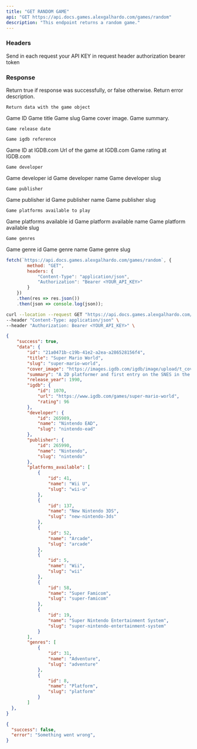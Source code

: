 ```yaml
---
title: "GET RANDOM GAME"
api: "GET https://api.docs.games.alexgalhardo.com/games/random"
description: "This endpoint returns a random game."
---
```


### Headers

<ParamField header="Authorization" type="string" required>
	Send in each request your API KEY in request header authorization bearer token
</ParamField>

### Response

<ResponseField name="success" type="boolean">
	Return true if response was successfully, or false otherwise.
</ResponseField>

<ResponseField name="error" type="string">
  	Return error description.
</ResponseField>

<ResponseField name="data" type="object">

	Return data with the game object

<Expandable title="Toggle object">

<ResponseField name="id" type="string">
  	Game ID
</ResponseField>

<ResponseField name="title" type="string">
  	Game title
</ResponseField>

<ResponseField name="slug" type="string">
  	Game slug
</ResponseField>

<ResponseField name="cover_image" type="string">
  	Game cover image.
</ResponseField>

<ResponseField name="summary" type="number">
	Game summary.
</ResponseField>

<ResponseField name="release_year" type="number">

	Game release date

</ResponseField>

<ResponseField name="igdb" type="object">

	Game igdb reference

<Expandable title="Toggle object">

<ResponseField name="id" type="number">
  	Game ID at IGDB.com
</ResponseField>

<ResponseField name="url" type="number">
  	Url of the game at IGDB.com
</ResponseField>

<ResponseField name="rating" type="string">
  	Game rating at IGDB.com
</ResponseField>

</Expandable>

</ResponseField>


<ResponseField name="developer" type="array">

	Game developer

<Expandable title="Toggle object">

<ResponseField name="id" type="number">
  	Game developer id
</ResponseField>

<ResponseField name="name" type="number">
  	Game developer name
</ResponseField>

<ResponseField name="slug" type="string">
  	Game developer slug
</ResponseField>

</Expandable>

</ResponseField>



<ResponseField name="publisher" type="array">

	Game publisher

<Expandable title="Toggle object">

<ResponseField name="id" type="number">
  	Game publisher id
</ResponseField>

<ResponseField name="name" type="number">
  	Game publisher name
</ResponseField>

<ResponseField name="slug" type="string">
  	Game publisher slug
</ResponseField>

</Expandable>

</ResponseField>



<ResponseField name="platforms_available" type="array">

	Game platforms available to play

<Expandable title="Toggle object">

<ResponseField name="id" type="number">
  	Game platforms available id
</ResponseField>

<ResponseField name="name" type="number">
  	Game platform available name
</ResponseField>

<ResponseField name="slug" type="string">
  	Game platform available slug
</ResponseField>

</Expandable>

</ResponseField>




<ResponseField name="genres" type="array">

	Game genres

<Expandable title="Toggle object">

<ResponseField name="id" type="number">
  	Game genre id
</ResponseField>

<ResponseField name="name" type="number">
  	Game genre name
</ResponseField>

<ResponseField name="slug" type="string">
  	Game genre slug
</ResponseField>

</Expandable>

</ResponseField>



</Expandable>

</ResponseField>

<RequestExample>

```javascript Using Javascript
fetch(`https://api.docs.games.alexgalhardo.com/games/random`, {
		method: "GET",
		headers: { 
			"Content-Type": "application/json",
			"Authorization": "Bearer <YOUR_API_KEY>"
		}
 	})
 	.then(res => res.json())
 	.then(json => console.log(json));
```

```bash Using cURL
curl --location --request GET "https://api.docs.games.alexgalhardo.com/games/random" \
--header "Content-Type: application/json" \
--header "Authorization: Bearer <YOUR_API_KEY>" \
```

</RequestExample>

<ResponseExample>

```json Response Sucessfull
{
	"success": true,
	"data": {
        "id": "21a0471b-c19b-41e2-a2ea-a286528156f4",
        "title": "Super Mario World",
        "slug": "super-mario-world",
        "cover_image": "https://images.igdb.com/igdb/image/upload/t_cover_big/co65za.jpg",
        "summary": "A 2D platformer and first entry on the SNES in the Super Mario franchise, Super Mario World follows Mario as he attempts to defeat Bowser's underlings and rescue Princess Peach from his clutches. The game features a save system, a less linear world map, an expanded movement arsenal and numerous new items for Mario, alongside new approaches to level design and art direction.",
        "release_year": 1990,
        "igdb": {
            "id": 1070,
            "url": "https://www.igdb.com/games/super-mario-world",
            "rating": 96
        },
        "developer": {
            "id": 265989,
            "name": "Nintendo EAD",
            "slug": "nintendo-ead"
        },
        "publisher": {
            "id": 265990,
            "name": "Nintendo",
            "slug": "nintendo"
        },
        "platforms_available": [
            {
                "id": 41,
                "name": "Wii U",
                "slug": "wii-u"
            },
            {
                "id": 137,
                "name": "New Nintendo 3DS",
                "slug": "new-nintendo-3ds"
            },
            {
                "id": 52,
                "name": "Arcade",
                "slug": "arcade"
            },
            {
                "id": 5,
                "name": "Wii",
                "slug": "wii"
            },
            {
                "id": 58,
                "name": "Super Famicom",
                "slug": "super-famicom"
            },
            {
                "id": 19,
                "name": "Super Nintendo Entertainment System",
                "slug": "super-nintendo-entertainment-system"
            }
        ],
        "genres": [
            {
                "id": 31,
                "name": "Adventure",
                "slug": "adventure"
            },
            {
                "id": 8,
                "name": "Platform",
                "slug": "platform"
            }
        ]
  },
}
```

```json Response Fail
{
  "success": false,
  "error": "Something went wrong",
}
```

</ResponseExample>
